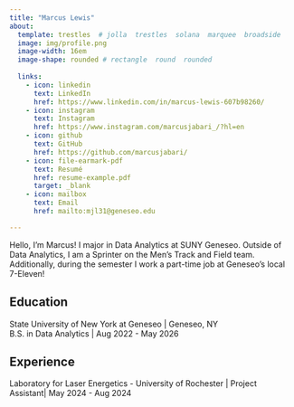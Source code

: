 ```yaml
---
title: "Marcus Lewis"
about:
  template: trestles  # jolla  trestles  solana  marquee  broadside
  image: img/profile.png
  image-width: 16em
  image-shape: rounded # rectangle  round  rounded
  
  links:
    - icon: linkedin
      text: LinkedIn
      href: https://www.linkedin.com/in/marcus-lewis-607b98260/
    - icon: instagram
      text: Instagram
      href: https://www.instagram.com/marcusjabari_/?hl=en
    - icon: github
      text: GitHub
      href: https://github.com/marcusjabari/
    - icon: file-earmark-pdf
      text: Resumé
      href: resume-example.pdf
      target: _blank
    - icon: mailbox
      text: Email
      href: mailto:mjl31@geneseo.edu

---
```



Hello, I'm Marcus! I major in Data Analytics at SUNY Geneseo. Outside of Data Analytics, I am a Sprinter on the Men's Track and Field team. Additionally, during the semester I work a part-time job at Geneseo's local 7-Eleven!

## Education

State University of New York at Geneseo | Geneseo, NY <br>
B.S. in Data Analytics | Aug 2022 - May 2026 <br>


## Experience

Laboratory for Laser Energetics - University of Rochester | Project Assistant| May 2024 - Aug 2024

